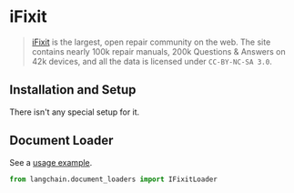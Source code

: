 # iFixit

>[iFixit](https://www.ifixit.com) is the largest, open repair community on the web. The site contains nearly 100k 
> repair manuals, 200k Questions & Answers on 42k devices, and all the data is licensed under `CC-BY-NC-SA 3.0`.

## Installation and Setup

There isn't any special setup for it.

## Document Loader

See a [usage example](/docs/modules/data_io/document_loaders/integrations/ifixit.ipynb).

```python
from langchain.document_loaders import IFixitLoader
```
